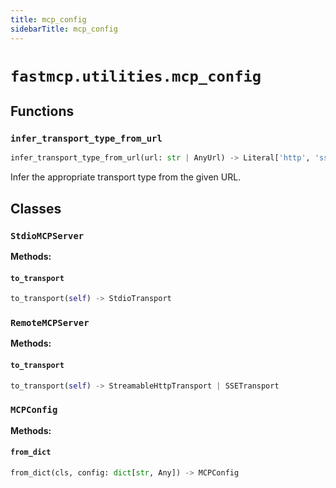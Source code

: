 ```yaml
---
title: mcp_config
sidebarTitle: mcp_config
---
```


# `fastmcp.utilities.mcp_config`

## Functions

### `infer_transport_type_from_url` <sup><a href="https://github.com/jlowin/fastmcp/blob/main/src/fastmcp/utilities/mcp_config.py#L20"><Icon icon="github" size="14" /></a></sup>

```python
infer_transport_type_from_url(url: str | AnyUrl) -> Literal['http', 'sse']
```


Infer the appropriate transport type from the given URL.


## Classes

### `StdioMCPServer` <sup><a href="https://github.com/jlowin/fastmcp/blob/main/src/fastmcp/utilities/mcp_config.py#L40"><Icon icon="github" size="14" /></a></sup>

**Methods:**

#### `to_transport` <sup><a href="https://github.com/jlowin/fastmcp/blob/main/src/fastmcp/utilities/mcp_config.py#L47"><Icon icon="github" size="14" /></a></sup>

```python
to_transport(self) -> StdioTransport
```

### `RemoteMCPServer` <sup><a href="https://github.com/jlowin/fastmcp/blob/main/src/fastmcp/utilities/mcp_config.py#L58"><Icon icon="github" size="14" /></a></sup>

**Methods:**

#### `to_transport` <sup><a href="https://github.com/jlowin/fastmcp/blob/main/src/fastmcp/utilities/mcp_config.py#L71"><Icon icon="github" size="14" /></a></sup>

```python
to_transport(self) -> StreamableHttpTransport | SSETransport
```

### `MCPConfig` <sup><a href="https://github.com/jlowin/fastmcp/blob/main/src/fastmcp/utilities/mcp_config.py#L88"><Icon icon="github" size="14" /></a></sup>

**Methods:**

#### `from_dict` <sup><a href="https://github.com/jlowin/fastmcp/blob/main/src/fastmcp/utilities/mcp_config.py#L92"><Icon icon="github" size="14" /></a></sup>

```python
from_dict(cls, config: dict[str, Any]) -> MCPConfig
```
